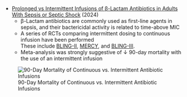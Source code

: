* [Prolonged vs Intermittent Infusions of β-Lactam Antibiotics in Adults With Sepsis or Septic Shock](https://jamanetwork.com/journals/jama/fullarticle/2819970) (2024)
	* β-Lactam antibiotics are commonly used as first-line agents in sepsis, and their bactericidal activity is related to time-above MIC
	* A series of RCTs comparing intermittent dosing to continuous infusion have been performed\
	These include [BLING-II](https://www.atsjournals.org/doi/10.1164/rccm.201505-0857OC), [MERCY](https://jamanetwork.com/journals/jama/fullarticle/2806400), and [BLING-III](https://jamanetwork.com/journals/jama/fullarticle/2819971).
	* Meta-analysis was strongly suggestive of ↓ 90-day mortality with the use of an intermittent infusion

:::column-margin
![90-Day Mortality of Continuous vs. Intermittent Antibiotic Infusions](/resources/brett_abx.png)
:::
